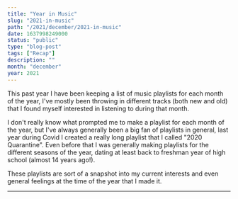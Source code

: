 ```yaml
---
title: "Year in Music"
slug: "2021-in-music"
path: "/2021/december/2021-in-music"
date: 1637998249000
status: "public"
type: "blog-post"
tags: ["Recap"]
description: ""
month: "december"
year: 2021
---
```




This past year I have been keeping a list of music playlists for each month of
the year, I've mostly been throwing in different tracks (both new and old) that
I found myself interested in listening to during that month.

I don't really know what prompted me to make a playlist for each month of the
year, but I've always generally been a big fan of playlists in general, last
year during Covid I created a really long playlist that I called "2020
Quarantine". Even before that I was generally making playlists for the different
seasons of the year, dating at least back to freshman year of high school
(almost 14 years ago!).

These playlists are sort of a snapshot into my current interests and even
general feelings at the time of the year that I made it.

<Spacer />

---

<Spacer />

